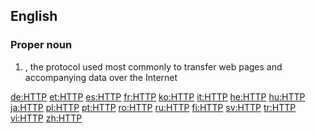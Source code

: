 ==English==

===Proper noun===
{{en-proper noun}}

# {{lb|en|networking}} {{initialism of|{{w|Hypertext Transfer Protocol}}|lang=en|dot=}}, the protocol used most commonly to transfer web pages and accompanying data over the Internet

[[de:HTTP]]
[[et:HTTP]]
[[es:HTTP]]
[[fr:HTTP]]
[[ko:HTTP]]
[[it:HTTP]]
[[he:HTTP]]
[[hu:HTTP]]
[[ja:HTTP]]
[[pl:HTTP]]
[[pt:HTTP]]
[[ro:HTTP]]
[[ru:HTTP]]
[[fi:HTTP]]
[[sv:HTTP]]
[[tr:HTTP]]
[[vi:HTTP]]
[[zh:HTTP]]